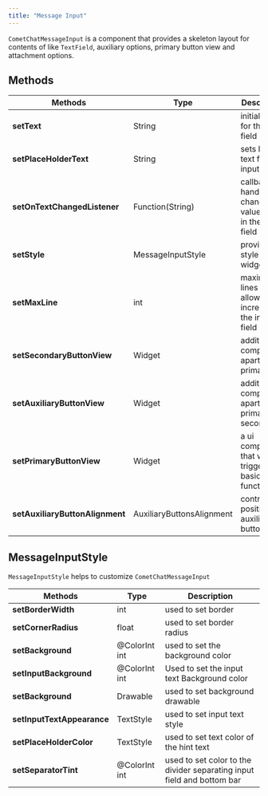 ```yaml
---
title: "Message Input"
---
```


`CometChatMessageInput` is a component that provides a skeleton layout for contents of like `TextField`, auxiliary options, primary button view and attachment options.

## Methods

| Methods                         | Type                      | Description                                                   |
| ------------------------------- | ------------------------- | ------------------------------------------------------------- |
| **setText**                     | String                    | initial text for the input field                              |
| **setPlaceHolderText**          | String                    | sets hint text for the input field                            |
| **setOnTextChangedListener**    | Function(String)          | callback to handle change in value of text in the input field |
| **setStyle**                    | MessageInputStyle         | provides style to this widget                                 |
| **setMaxLine**                  | int                       | maximum lines allowed to increase in the input field          |
| **setSecondaryButtonView**      | Widget                    | additional ui component apart from primary                    |
| **setAuxiliaryButtonView**      | Widget                    | additional ui component apart from primary and secondary      |
| **setPrimaryButtonView**        | Widget                    | a ui component that would trigger basic functionality         |
| **setAuxiliaryButtonAlignment** | AuxiliaryButtonsAlignment | controls position auxiliary button view                       |

## MessageInputStyle

`MessageInputStyle` helps to customize `CometChatMessageInput`

| Methods                    | Type          | Description                                                            |
| -------------------------- | ------------- | ---------------------------------------------------------------------- |
| **setBorderWidth**         | int           | used to set border                                                     |
| **setCornerRadius**        | float         | used to set border radius                                              |
| **setBackground**          | @ColorInt int | used to set the background color                                       |
| **setInputBackground**     | @ColorInt int | Used to set the input text Background color                            |
| **setBackground**          | Drawable      | used to set background drawable                                        |
| **setInputTextAppearance** | TextStyle     | used to set input text style                                           |
| **setPlaceHolderColor**    | TextStyle     | used to set text color of the hint text                                |
| **setSeparatorTint**       | @ColorInt int | used to set color to the divider separating input field and bottom bar |
